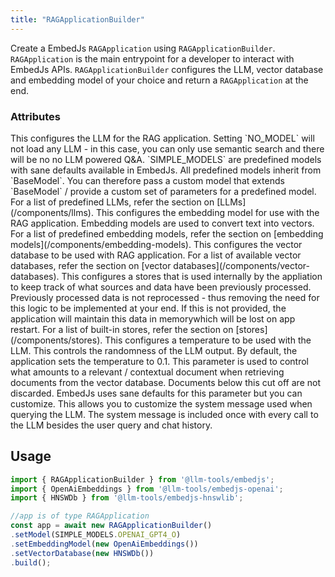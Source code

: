---
title: "RAGApplicationBuilder"
---

Create a EmbedJs `RAGApplication` using `RAGApplicationBuilder`. `RAGApplication` is the main entrypoint for a developer to interact with EmbedJs APIs.
`RAGApplicationBuilder` configures the LLM, vector database and embedding model of your choice and return a `RAGApplication` at the end.

### Attributes

<ParamField path="setModel" type="'NO_MODEL' | SIMPLE_MODELS | BaseModel" required>
    This configures the LLM for the RAG application. Setting `NO_MODEL` will not load any LLM - in this case, you can only use semantic search and there will be no no LLM powered Q&A.
    `SIMPLE_MODELS` are predefined models with sane defaults available in EmbedJs.
    All predefined models inherit from `BaseModel`. You can therefore pass a custom model that extends `BaseModel` / provide a custom set of parameters for a predefined model.
    For a list of predefined LLMs, refer the section on [LLMs](/components/llms).
</ParamField>
<ParamField path="setEmbeddingModel" type="BaseEmbeddings" required>
     This configures the embedding model for use with the RAG application. Embedding models are used to convert text into vectors.
     For a list of predefined embedding models, refer the section on [embedding models](/components/embedding-models).
</ParamField>
<ParamField path="setVectorDatabase" type="BaseVectorDatabase" required>
    This configures the vector database to be used with RAG application.
    For a list of available vector databases, refer the section on [vector databases](/components/vector-databases).
</ParamField>
<ParamField path="setStore" type="BaseStore">
    This configures a stores that is used internally by the appliation to keep track of what sources and data have been previously processed.
    Previously processed data is not reprocessed - thus removing the need for this logic to be implemented at your end.
    If this is not provided, the application will maintain this data in memorywhich will be lost on app restart.
    For a list of built-in stores, refer the section on [stores](/components/stores).
</ParamField>
<ParamField path="setTemperature" type="number">
    This configures a temperature to be used with the LLM. This controls the randomness of the LLM output.
    By default, the application sets the temperature to 0.1.
</ParamField>
<ParamField path="setEmbeddingRelevanceCutOff" type="number">
    This parameter is used to control what amounts to a relevant / contextual document when retrieving documents from the vector database.
    Documents below this cut off are not discarded. EmbedJs uses sane defaults for this parameter but you can customize.
</ParamField>
<ParamField path="setSystemMessage" type="string">
    This allows you to customize the system message used when querying the LLM. The system message is included once with every call to the LLM besides the user query and chat history.
</ParamField>

## Usage

```ts Code Example
import { RAGApplicationBuilder } from '@llm-tools/embedjs';
import { OpenAiEmbeddings } from '@llm-tools/embedjs-openai';
import { HNSWDb } from '@llm-tools/embedjs-hnswlib';

//app is of type RAGApplication
const app = await new RAGApplicationBuilder()
.setModel(SIMPLE_MODELS.OPENAI_GPT4_O)
.setEmbeddingModel(new OpenAiEmbeddings())
.setVectorDatabase(new HNSWDb())
.build();
```
